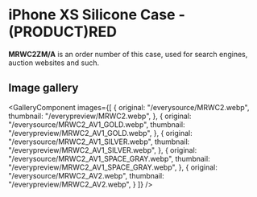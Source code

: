 
# iPhone XS Silicone Case - (PRODUCT)RED

<Callout type='info' emoji='👉🏻'>**MRWC2ZM/A** is an order number of this case, used for search engines, auction websites and such.</Callout>

## Image gallery

<GalleryComponent
    images={[
      {
        original: "/everysource/MRWC2.webp",
        thumbnail: "/everypreview/MRWC2.webp",
      },
      {
        original: "/everysource/MRWC2_AV1_GOLD.webp",
        thumbnail: "/everypreview/MRWC2_AV1_GOLD.webp",
      },
      {
        original: "/everysource/MRWC2_AV1_SILVER.webp",
        thumbnail: "/everypreview/MRWC2_AV1_SILVER.webp",
      },
      {
        original: "/everysource/MRWC2_AV1_SPACE_GRAY.webp",
        thumbnail: "/everypreview/MRWC2_AV1_SPACE_GRAY.webp",
      },
      {
        original: "/everysource/MRWC2_AV2.webp",
        thumbnail: "/everypreview/MRWC2_AV2.webp",
      }
    ]}
  />

